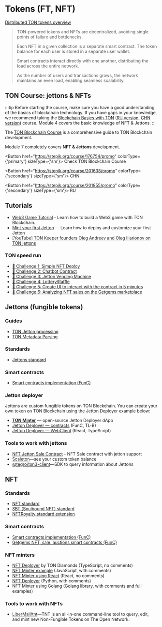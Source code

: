 

# Tokens (FT, NFT)

[Distributed TON tokens overview](https://telegra.ph/Scalable-DeFi-in-TON-03-30)

> TON-powered tokens and NFTs are decentralized, avoiding single points of failure and bottlenecks.
>
> Each NFT in a given collection is a separate smart contract. The token balance for each user is stored in a separate user wallet.
>
> Smart contracts interact directly with one another, distributing the load across the entire network.
>
> As the number of users and transactions grows, the network maintains an even load, enabling seamless scalability.

## TON Course: jettons & NFTs

:::tip
Before starting the course, make sure you have a good understanding of the basics of blockchain technology. If you have gaps in your knowledge, we recommend taking the [Blockchain Basics with TON](https://stepik.org/course/201294/promo) ([RU version](https://stepik.org/course/202221/), [CHN version](https://stepik.org/course/200976/)) course.
Module 4 covers the basic knowledge of NFT & Jettons.
:::

The [TON Blockchain Course](https://stepik.org/course/176754/) is a comprehensive guide to TON Blockchain development.

Module 7 completely covers **NFT & Jettons** development.

<Button href="https://stepik.org/course/176754/promo" colorType={'primary'} sizeType={'sm'}>
  Check TON Blockchain Course
</Button>

<Button href="https://stepik.org/course/201638/promo" colorType={'secondary'} sizeType={'sm'}>
  CHN
</Button>

<Button href="https://stepik.org/course/201855/promo" colorType={'secondary'} sizeType={'sm'}>
  RU
</Button>

## Tutorials

- [Web3 Game Tutorial](/v3/guidelines/dapps/tutorials/web3-game-example) - Learn how to build a Web3 game with TON Blockchain.
- [Mint your first Jetton](/v3/guidelines/dapps/tutorials/mint-your-first-token/) — Learn how to deploy and customize your first Jetton
- [\[YouTube\] TON Keeper founders Oleg Andreev and Oleg Illarionov on TON jettons](https://www.youtube.com/watch?v=oEO29KmOpv4)

### TON speed run

- [🚩 Challenge 1: Simple NFT Deploy](https://github.com/romanovichim/TONQuest1)
- [🚩 Challenge 2: Chatbot Contract](https://github.com/romanovichim/TONQuest2)
- [🚩 Challenge 3: Jetton Vending Machine](https://github.com/romanovichim/TONQuest3)
- [🚩 Challenge 4: Lottery/Raffle](https://github.com/romanovichim/TONQuest4)
- [🚩 Challenge 5: Create UI to interact with the contract in 5 minutes](https://github.com/romanovichim/TONQuest5)
- [🚩 Challenge 6: Analyzing NFT sales on the Getgems marketplace](https://github.com/romanovichim/TONQuest6)

## Jettons (fungible tokens)

### Guides

- [TON Jetton processing](/v3/guidelines/dapps/asset-processing/jettons)
- [TON Metadata Parsing](/v3/guidelines/dapps/asset-processing/nft-processing/metadata-parsing)

### Standards

- [Jettons standard](https://github.com/ton-blockchain/TEPs/blob/master/text/0074-jettons-standard.md)

### Smart contracts

- [Smart contracts implementation (FunC)](https://github.com/ton-blockchain/token-contract/)

### Jetton deployer

Jettons are custom fungible tokens on TON Blockchain. You can create your own token on TON Blockchain using the Jetton Deployer example below:

- **[TON Minter](https://minter.ton.org/)** — open-source Jetton Deployer dApp
- [Jetton Deployer — contracts](https://github.com/ton-defi-org/jetton-deployer-contracts) (FunC, TL-B)
- [Jetton Deployer — WebClient](https://github.com/ton-defi-org/jetton-deployer-webclient) (React, TypeScript)

### Tools to work with jettons

- [NFT Jetton Sale Contract](https://github.com/dvlkv/nft-jetton-sale-smc) - NFT Sale contract with jetton support
- [Scaleton](http://scaleton.io)—see your custom token balance
- [@tegro/ton3-client](https://github.com/TegroTON/ton3-client#jettons-example)—SDK to query information about Jettons

## NFT

### Standards

- [NFT standard](https://github.com/ton-blockchain/TEPs/blob/master/text/0062-nft-standard.md)
- [SBT (Soulbound NFT) standard](https://github.com/ton-blockchain/TEPs/blob/master/text/0085-sbt-standard.md)
- [NFTRoyalty standard extension](https://github.com/ton-blockchain/TEPs/blob/master/text/0066-nft-royalty-standard.md)

### Smart contracts

- [Smart contracts implementation (FunC)](https://github.com/ton-blockchain/token-contract/)
- [Getgems NFT, sale, auctions smart contracts (FunC)](https://github.com/getgems-io/nft-contracts)

### NFT minters

- [NFT Deployer](https://github.com/tondiamonds/ton-nft-deployer) by TON Diamonds (TypeScript, no comments)
- [NFT Minter example](https://github.com/ton-foundation/token-contract/tree/main/nft/web-example) (JavaScript, with comments)
- [NFT Minter using React](https://github.com/tonbuilders/tonbuilders-minter) (React, no comments)
- [NFT Deployer](https://github.com/anomaly-guard/nft-deployer) (Python, with comments)
- [NFT Minter using Golang](https://github.com/xssnick/tonutils-go#nft) (Golang library, with comments and full examples)

### Tools to work with NFTs

- [LiberMall/tnt](https://github.com/LiberMall/tnt)—TNT is an all-in-one command-line tool to query, edit, and mint new Non-Fungible Tokens on The Open Network.

<Feedback />
